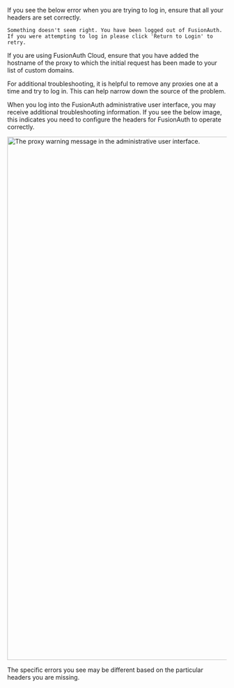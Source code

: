 
If you see the below error when you are trying to log in, ensure that all your headers are set correctly.

```plaintext title="Common Proxy Error Message"
Something doesn't seem right. You have been logged out of FusionAuth. If you were attempting to log in please click 'Return to Login' to retry.
```

If you are using FusionAuth Cloud, ensure that you have added the hostname of the proxy to which the initial request has been made to your list of custom domains.

For additional troubleshooting, it is helpful to remove any proxies one at a time and try to log in. This can help narrow down the source of the problem.

When you log into the FusionAuth administrative user interface, you may receive additional troubleshooting information. If you see the below image, this indicates you need to configure the headers for FusionAuth to operate correctly.

<img src="/img/docs/operate/deploy/warning-message.png" alt="The proxy warning message in the administrative user interface." width="1200" role="bottom-cropped" />

The specific errors you see may be different based on the particular headers you are missing.
